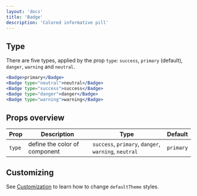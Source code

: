 ```yaml
---
layout: 'docs'
title: 'Badge'
description: 'Colored informative pill'
---
```


## Type

There are five types, applied by the prop `type`: `success`, `primary` (default), `danger`, `warning` and `neutral`.

```jsx live
<Badge>primary</Badge>
<Badge type="neutral">neutral</Badge>
<Badge type="success">success</Badge>
<Badge type="danger">danger</Badge>
<Badge type="warning">warning</Badge>
```

## Props overview

| Prop   | Description                   | Type                                                 | Default   |
| ------ | ----------------------------- | ---------------------------------------------------- | --------- |
| `type` | define the color of component | `success`, `primary`, `danger`, `warning`, `neutral` | `primary` |

## Customizing

See [Customization](../customization) to learn how to change `defaultTheme` styles.
